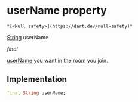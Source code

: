 # userName property

    *[<Null safety>](https://dart.dev/null-safety)*

[String](https://api.flutter.dev/flutter/dart-core/String-class.html) userName

_final_

<p><a href="../../model_hms_config/HMSConfig/userName">userName</a> you want in the room you join.</p>

## Implementation

```dart
final String userName;


```
